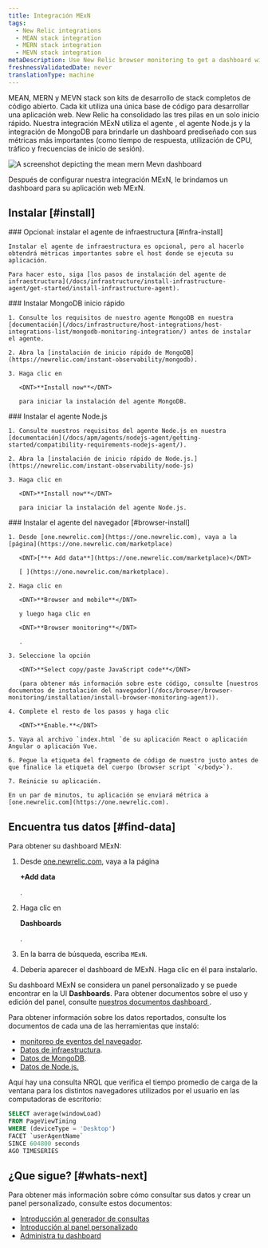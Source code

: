 ```yaml
---
title: Integración MExN
tags:
  - New Relic integrations
  - MEAN stack integration
  - MERN stack integration
  - MEVN stack integration
metaDescription: Use New Relic browser monitoring to get a dashboard with metrics from your MExN stack.
freshnessValidatedDate: never
translationType: machine
---
```



MEAN, MERN y MEVN stack son kits de desarrollo de stack completos de código abierto. Cada kit utiliza una única base de código para desarrollar una aplicación web. New Relic ha consolidado las tres pilas en un solo inicio rápido. Nuestra integración MExN utiliza el agente <InlinePopover type="browser"/>, el agente Node.js y la integración de MongoDB para brindarle un dashboard prediseñado con sus métricas más importantes (como tiempo de respuesta, utilización de CPU, tráfico y frecuencias de inicio de sesión).

<img
  title="Mean Mern Mevn dashboard"
  alt="A screenshot depicting the mean mern Mevn dashboard"
  src={infrastructureMeanMernMevnIntegrationDashboard}
/>

<figcaption>
  Después de configurar nuestra integración MExN, le brindamos un dashboard para su aplicación web MExN.
</figcaption>

## Instalar [#install]

<Steps>
  <Step>
    ### Opcional: instalar el agente de infraestructura [#infra-install]

    Instalar el agente de infraestructura es opcional, pero al hacerlo obtendrá métricas importantes sobre el host donde se ejecuta su aplicación.

    Para hacer esto, siga [los pasos de instalación del agente de infraestructura](/docs/infrastructure/install-infrastructure-agent/get-started/install-infrastructure-agent).
  </Step>

  <Step>
    ### Instalar MongoDB inicio rápido

    1. Consulte los requisitos de nuestro agente MongoDB en nuestra [documentación](/docs/infrastructure/host-integrations/host-integrations-list/mongodb-monitoring-integration/) antes de instalar el agente.

    2. Abra la [instalación de inicio rápido de MongoDB](https://newrelic.com/instant-observability/mongodb).

    3. Haga clic en

       <DNT>**Install now**</DNT>

       para iniciar la instalación del agente MongoDB.
  </Step>

  <Step>
    ### Instalar el agente Node.js

    1. Consulte nuestros requisitos del agente Node.js en nuestra [documentación](/docs/apm/agents/nodejs-agent/getting-started/compatibility-requirements-nodejs-agent/).

    2. Abra la [instalación de inicio rápido de Node.js.](https://newrelic.com/instant-observability/node-js)

    3. Haga clic en

       <DNT>**Install now**</DNT>

       para iniciar la instalación del agente Node.js.
  </Step>

  <Step>
    ### Instalar el agente del navegador [#browser-install]

    1. Desde [one.newrelic.com](https://one.newrelic.com), vaya a la [página](https://one.newrelic.com/marketplace)

       <DNT>[**+ Add data**](https://one.newrelic.com/marketplace)</DNT>

       [ ](https://one.newrelic.com/marketplace).

    2. Haga clic en

       <DNT>**Browser and mobile**</DNT>

       y luego haga clic en

       <DNT>**Browser monitoring**</DNT>

       .

    3. Seleccione la opción

       <DNT>**Select copy/paste JavaScript code**</DNT>

       (para obtener más información sobre este código, consulte [nuestros documentos de instalación del navegador](/docs/browser/browser-monitoring/installation/install-browser-monitoring-agent)).

    4. Complete el resto de los pasos y haga clic

       <DNT>**Enable.**</DNT>

    5. Vaya al archivo `index.html `de su aplicación React o aplicación Angular o aplicación Vue.

    6. Pegue la etiqueta del fragmento de código de nuestro justo antes de que finalice la etiqueta del cuerpo (browser script `</body>`).

    7. Reinicie su aplicación.

    En un par de minutos, tu aplicación se enviará métrica a [one.newrelic.com](https://one.newrelic.com).
  </Step>
</Steps>

## Encuentra tus datos [#find-data]

Para obtener su dashboard MExN:

1. Desde [one.newrelic.com](https://one.newrelic.com), vaya a la página

   <DNT>**+Add data**</DNT>

   .

2. Haga clic en

   <DNT>**Dashboards**</DNT>

   .

3. En la barra de búsqueda, escriba `MExN`.

4. Debería aparecer el dashboard de MExN. Haga clic en él para instalarlo.

Su dashboard MExN se considera un panel personalizado y se puede encontrar en la UI <DNT>**Dashboards**</DNT>. Para obtener documentos sobre el uso y edición del panel, consulte [nuestros documentos dashboard ](/docs/query-your-data/explore-query-data/dashboards/introduction-dashboards).

Para obtener información sobre los datos reportados, consulte los documentos de cada una de las herramientas que instaló:

* [monitoreo de eventos del navegador](/docs/data-apis/understand-data/event-data/events-reported-browser-monitoring).
* [Datos de infraestructura](/docs/infrastructure/manage-your-data/data-instrumentation/default-infrastructure-monitoring-data/#infrastructure-events).
* [Datos de MongoDB](/docs/infrastructure/host-integrations/host-integrations-list/mongodb/mongodb-monitoring-integration-new/#find-and-use/).
* [Datos de Node.js.](/docs/apm/agents/nodejs-agent/getting-started/introduction-new-relic-nodejs/)

Aquí hay una consulta NRQL que verifica el tiempo promedio de carga de la ventana para los distintos navegadores utilizados por el usuario en las computadoras de escritorio:

```sql
SELECT average(windowLoad) 
FROM PageViewTiming 
WHERE (deviceType = 'Desktop') 
FACET `userAgentName` 
SINCE 604800 seconds 
AGO TIMESERIES
```

## ¿Que sigue? [#whats-next]

Para obtener más información sobre cómo consultar sus datos y crear un panel personalizado, consulte estos documentos:

* [Introducción al generador de consultas](/docs/query-your-data/explore-query-data/query-builder/introduction-query-builder)
* [Introducción al panel personalizado](/docs/query-your-data/explore-query-data/dashboards/introduction-dashboards)
* [Administra tu dashboard](/docs/query-your-data/explore-query-data/dashboards/manage-your-dashboard)